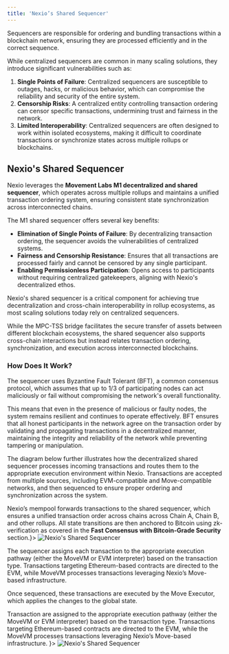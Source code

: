 ```yaml
---
title: 'Nexio’s Shared Sequencer'
---
```


Sequencers are responsible for ordering and bundling transactions within a blockchain network, ensuring they are processed efficiently and in the correct sequence.

While centralized sequencers are common in many scaling solutions, they introduce significant vulnerabilities such as:

1. **Single Points of Failure**: Centralized sequencers are susceptible to outages, hacks, or malicious behavior, which can compromise the reliability and security of the entire system.
2. **Censorship Risks**: A centralized entity controlling transaction ordering can censor specific transactions, undermining trust and fairness in the network.
3. **Limited Interoperability**: Centralized sequencers are often designed to work within isolated ecosystems, making it difficult to coordinate transactions or synchronize states across multiple rollups or blockchains.

## Nexio's Shared Sequencer

Nexio leverages the **Movement Labs M1 decentralized and shared sequencer**, which operates across multiple rollups and maintains a unified transaction ordering system, ensuring consistent state synchronization across interconnected chains.

The M1 shared sequencer offers several key benefits:

* **Elimination of Single Points of Failure**: By decentralizing transaction ordering, the sequencer avoids the vulnerabilities of centralized systems.
* **Fairness and Censorship Resistance**: Ensures that all transactions are processed fairly and cannot be censored by any single participant.
* **Enabling Permissionless Participation**: Opens access to participants without requiring centralized gatekeepers, aligning with Nexio's decentralized ethos.

Nexio's shared sequencer is a critical component for achieving true decentralization and cross-chain interoperability in rollup ecosystems, as most scaling solutions today rely on centralized sequencers.

While the MPC-TSS bridge facilitates the secure transfer of assets between different blockchain ecosystems, the shared sequencer also supports cross-chain interactions but instead relates transaction ordering, synchronization, and execution across interconnected blockchains.

### How Does It Work?

The sequencer uses Byzantine Fault Tolerant (BFT), a common consensus protocol, which assumes that up to 1/3 of participating nodes can act maliciously or fail without compromising the network's overall functionality.&#x20;

This means that even in the presence of malicious or faulty nodes, the system remains resilient and continues to operate effectively. BFT ensures that all honest participants in the network agree on the transaction order by validating and propagating transactions in a decentralized manner, maintaining the integrity and reliability of the network while preventing tampering or manipulation.

The diagram below further illustrates how the decentralized shared sequencer processes incoming transactions and routes them to the appropriate execution environment within Nexio. Transactions are accepted from multiple sources, including EVM-compatible and Move-compatible networks, and then sequenced to ensure proper ordering and synchronization across the system.

<Frame caption={<i>Nexio’s mempool forwards transactions to the shared sequencer, which ensures a unified transaction order across chains across Chain A, Chain B, and other rollups. All state transitions are then anchored to Bitcoin using zk-verification as covered in the <strong>Fast Consensus with Bitcoin-Grade Security</strong> section.</i>}>
  <img src="/images/image-2.png" alt="Nexio's Shared Sequencer" />
</Frame>


The sequencer assigns each transaction to the appropriate execution pathway (either the MoveVM or EVM interpreter) based on the transaction type. Transactions targeting Ethereum-based contracts are directed to the EVM, while MoveVM processes transactions leveraging Nexio’s Move-based infrastructure.&#x20;

Once sequenced, these transactions are executed by the Move Executor, which applies the changes to the global state.&#x20;

<Frame caption={<i> Transaction are assigned to the appropriate execution pathway (either the MoveVM or EVM interpreter) based on the transaction type. Transactions targeting Ethereum-based contracts are directed to the EVM, while the MoveVM processes transactions leveraging Nexio’s Move-based infrastructure. </i>}>
  <img src="/images/image-7.png" alt="Nexio's Shared Sequencer" />
</Frame>
